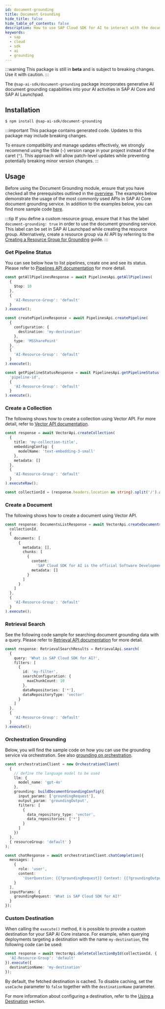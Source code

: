 ```yaml
---
id: document-grounding
title: Document Grounding
hide_title: false
hide_table_of_contents: false
description: How to use SAP Cloud SDK for AI to interact with the document grounding service.
keywords:
  - sap
  - cloud
  - sdk
  - ai
  - grounding
---
```


:::warning
This package is still in **beta** and is subject to breaking changes.
Use it with caution.
:::

The `@sap-ai-sdk/document-grounding` package incorporates generative AI document grounding capabilities into your AI activities in SAP AI Core and SAP AI Launchpad.

## Installation

```
$ npm install @sap-ai-sdk/document-grounding
```

:::important
This package contains generated code.
Updates to this package may include breaking changes.

To ensure compatibility and manage updates effectively, we strongly recommend using the tilde (`~`) version range in your project instead of the caret (`^`).
This approach will allow patch-level updates while preventing potentially breaking minor version changes.
:::

## Usage

Before using the Document Grounding module, ensure that you have checked all the prerequisites outlined in the [overview](../overview-cloud-sdk-for-ai-js#prerequisites).
The examples below demonstrate the usage of the most commonly used APIs in SAP AI Core document grounding service.
In addition to the examples below, you can find more sample code [here](https://github.com/SAP/ai-sdk-js/blob/main/sample-code/src/document-grounding.ts).

:::tip
If you define a custom resource group, ensure that it has the label `document-grounding: true` in order to use the document grounding service.
This label can be set in SAP AI Launchpad while creating the resource group.
Alternatively, create a resource group via AI API by referring to the [Creating a Resource Group for Grounding](https://help.sap.com/docs/sap-ai-core/sap-ai-core-service-guide/create-resource-group-for-ai-data-management?locale=en-US) guide.
:::

### Get Pipeline Status

You can see below how to list pipelines, create one and see its status.
Please refer to [Pipelines API documentation](https://help.sap.com/docs/sap-ai-core/sap-ai-core-service-guide/pipeline-api-a9badce6a4da4df68e98549d64aa2217) for more detail.

```ts
const getAllPipelinesResponse = await PipelinesApi.getAllPipelines(
  {
    $top: 10
  },
  {
    'AI-Resource-Group': 'default'
  }
).execute();

const createPipelineResponse = await PipelinesApi.createPipeline(
  {
    configuration: {
      destination: 'my-destination'
    },
    type: 'MSSharePoint'
  },
  {
    'AI-Resource-Group': 'default'
  }
).execute();

const getPipelineStatusResponse = await PipelinesApi.getPipelineStatus(
  'pipeline-id',
  {
    'AI-Resource-Group': 'default'
  }
).execute();
```

### Create a Collection

The following shows how to create a collection using Vector API.
For more detail, refer to [Vector API documentation](https://help.sap.com/docs/sap-ai-core/sap-ai-core-service-guide/vector-api-0358c5ca839d4cf7b4982dbcbc1ba7ff).

```ts
const response = await VectorApi.createCollection(
  {
    title: 'my-collection-title',
    embeddingConfig: {
      modelName: 'text-embedding-3-small'
    },
    metadata: []
  },
  {
    'AI-Resource-Group': 'default'
  }
).executeRaw();

const collectionId = (response.headers.location as string).split('/').at(-2);
```

### Create a Document

The following shows how to create a document using Vector API.

```ts
const response: DocumentsListResponse = await VectorApi.createDocuments(
  collectionId,
  {
    documents: [
      {
        metadata: [],
        chunks: [
          {
            content:
              'SAP Cloud SDK for AI is the official Software Development Kit (SDK) for SAP AI Core, SAP Generative AI Hub, and Orchestration Service.',
            metadata: []
          }
        ]
      }
    ]
  },
  {
    'AI-Resource-Group': 'default'
  }
).execute();
```

### Retrieval Search

See the following code sample for searching document grounding data with a query.
Please refer to [Retrieval API documentation](https://help.sap.com/docs/sap-ai-core/sap-ai-core-service-guide/retrieval-api) for more detail.

```ts
const response: RetrievalSearchResults = RetrievalApi.search(
  {
    query: 'What is SAP Cloud SDK for AI?',
    filters: [
      {
        id: 'my-filter',
        searchConfiguration: {
          maxChunkCount: 10
        },
        dataRepositories: ['*'],
        dataRepositoryType: 'vector'
      }
    ]
  },
  {
    'AI-Resource-Group': 'default'
  }
).execute();
```

### Orchestration Grounding

Below, you will find the sample code on how you can use the grounding service via orchestration.
See also [grounding on orchestration](https://sap.github.io/ai-sdk/docs/js/orchestration/chat-completion#grounding).

```ts
const orchestrationClient = new OrchestrationClient(
  {
    // define the language model to be used
    llm: {
      model_name: 'gpt-4o'
    },
    grounding: buildDocumentGroundingConfig({
      input_params: ['groundingRequest'],
      output_param: 'groundingOutput',
      filters: [
        {
          data_repository_type: 'vector',
          data_repositories: ['*']
        }
      ]
    })
  },
  { resourceGroup: 'default' }
);

const chatResponse = await orchestrationClient.chatCompletion({
  messages: [
    {
      role: 'user',
      content:
        'UserQuestion: {{?groundingRequest}} Context: {{?groundingOutput}}'
    }
  ],
  inputParams: {
    groundingRequest: 'What is SAP Cloud SDK for AI?'
  }
});
```

### Custom Destination

When calling the `execute()` method, it is possible to provide a custom destination for your SAP AI Core instance.
For example, when querying deployments targeting a destination with the name `my-destination`, the following code can be used:

```ts
const response = await VectorApi.deleteCollectionById(collectionId, {
  'AI-Resource-Group': 'default'
}).execute({
  destinationName: 'my-destination'
});
```

By default, the fetched destination is cached.
To disable caching, set the `useCache` parameter to `false` together with the `destinationName` parameter.

For more information about configuring a destination, refer to the [Using a Destination](../connecting-to-ai-core#using-a-destination) section.
